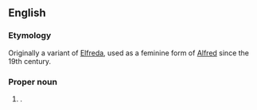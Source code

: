 ==English==

===Etymology===
Originally a variant of [[Elfreda]], used as a feminine form of [[Alfred]] since the 19th century.

===Proper noun===
{{en-proper noun}}

# {{given name|female|from=Old English}}.
